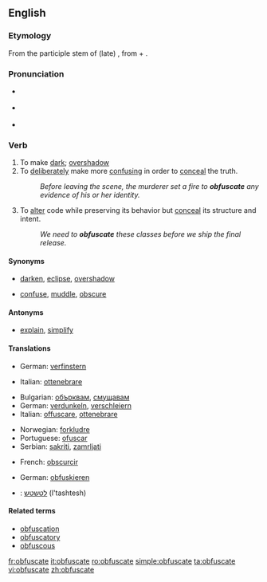 {{was wotd|2007|July|6}}
==English==

===Etymology===
From the participle stem of (late) {{etyl|la}} {{term|obfuscare}}, from {{term|ob-}} + {{term|fuscare||darken}}.

===Pronunciation===
* {{a|UK}} {{IPA|/ˈɒbfʌskeɪt/|/ˈɒbfəskeɪt/}}
* {{a|US}} {{IPA|/ˈɑːbfʌskeɪt/|/ˈɑːbfəskeɪt/}}
* {{audio|en-us-obfuscate.ogg|Audio (US)}}

===Verb===
{{en-verb|obfuscat|ing}}

# To make [[dark]]; [[overshadow]]
# To [[deliberately]] make more [[confusing]] in order to [[conceal]] the truth.
#: ''Before leaving the scene, the murderer set a fire to '''obfuscate''' any evidence of his or her identity.''
# {{computing}} To [[alter]] code while preserving its behavior but [[conceal]] its structure and intent.
#: ''We need to '''obfuscate''' these classes before we ship the final release.''

====Synonyms====
* {{sense|to make dark}} [[darken]], [[eclipse]], [[overshadow]]
* {{sense|to deliberately make more confusing}} [[confuse]], [[muddle]], [[obscure]]

====Antonyms====
* {{sense|to deliberately make less confusing}} [[explain]], [[simplify]]

====Translations====
{{trans-top|to make dark}}
* German: [[verfinstern]]
{{trans-mid}}
* Italian: [[ottenebrare]]
{{trans-bottom}}

{{trans-top|to deliberately make more confusing}}
* Bulgarian: [[обърквам]], [[смущавам]]
* German: [[verdunkeln]], [[verschleiern]]
* Italian: [[offuscare]], [[ottenebrare]]
{{trans-mid}}
* Norwegian: [[forkludre]]
* Portuguese: [[ofuscar]]
* Serbian: [[sakriti]], [[zamrljati]]
{{trans-bottom}}

{{trans-top|to alter code}}
* French: [[obscurcir]]
{{trans-mid}}
* German: [[obfuskieren]]
{{trans-bottom}}

{{checktrans-top}}
* {{ttbc|Hebrew}}: [[לטשטש]] (l'tashtesh)
{{checktrans-bottom}}

====Related terms====
* [[obfuscation]]
* [[obfuscatory]]
* [[obfuscous]]

[[fr:obfuscate]]
[[it:obfuscate]]
[[ro:obfuscate]]
[[simple:obfuscate]]
[[ta:obfuscate]]
[[vi:obfuscate]]
[[zh:obfuscate]]